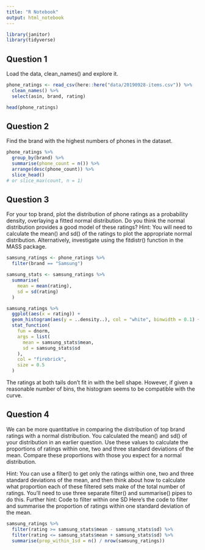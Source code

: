 ```yaml
---
title: "R Notebook"
output: html_notebook
---
```


```r
library(janitor)
library(tidyverse)
```


## Question 1
Load the data, clean_names() and explore it.


```r
phone_ratings <- read_csv(here::here("data/20190928-items.csv")) %>% 
  clean_names() %>% 
  select(asin, brand, rating)
```

```r
head(phone_ratings)
```



## Question 2
Find the brand with the highest numbers of phones in the dataset.

```r
phone_ratings %>% 
  group_by(brand) %>% 
  summarise(phone_count = n()) %>% 
  arrange(desc(phone_count)) %>% 
  slice_head()
# or slice_max(count, n = 1)
```



## Question 3
For your top brand, plot the distribution of phone ratings as a probability density, overlaying a fitted normal distribution. Do you think the normal distribution provides a good model of these ratings?
Hint:
You will need to calculate the mean() and sd() of the ratings to plot the appropriate normal distribution. Alternatively, investigate using the fitdistr() function in the MASS package.


```r
samsung_ratings <- phone_ratings %>% 
  filter(brand == "Samsung")
```


```r
samsung_stats <- samsung_ratings %>% 
  summarise(
    mean = mean(rating),
    sd = sd(rating)
  )
```


```r
samsung_ratings %>% 
  ggplot(aes(x = rating)) +
  geom_histogram(aes(y = ..density..), col = "white", binwidth = 0.1) +
  stat_function(
    fun = dnorm,
    args = list(
      mean = samsung_stats$mean,
      sd = samsung_stats$sd
    ),
    col = "firebrick",
    size = 0.5
  )
```

The ratings at both tails don't fit in with the bell shape.
However, if given a reasonable number of bins, the histogram seems to be compatible with the curve.



## Question 4
We can be more quantitative in comparing the distribution of top brand ratings with a normal distribution. You calculated the mean() and sd() of your distribution in an earlier question. Use these values to calculate the proportions of ratings within one, two and three standard deviations of the mean. Compare these proportions with those you expect for a normal distribution.

Hint:
You can use a filter() to get only the ratings within one, two and three standard deviations of the mean, and then think about how to calculate what proportion each of these filtered sets make of the total number of ratings. You’ll need to use three separate filter() and summarise() pipes to do this.
Further hint:
Code to filter within one SD
Here’s the code to filter and summarise the proportion of ratings within one standard deviation of the mean.


```r
samsung_ratings %>%
  filter(rating >= samsung_stats$mean - samsung_stats$sd) %>%
  filter(rating <= samsung_stats$mean + samsung_stats$sd) %>%
  summarise(prop_within_1sd = n() / nrow(samsung_ratings))
```
